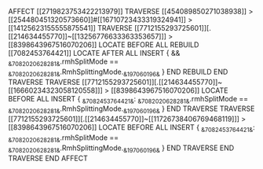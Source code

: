 AFFECT [[2719823753422213979]]
    TRAVERSE [[454089850271038938]] > [[254480451320573660]]#[[16710723433319324941]] > [[14125623155555875541]]
        TRAVERSE [[7712155293725601]][.[[214634455770]]~[[13256776633363353657]]] > [[8398643967516070206]]
            LOCATE BEFORE ALL
            REBUILD [[7082453764421]]
                LOCATE AFTER ALL INSERT { && ~&7082020628281&~.rmhSplitMode == ~&7082020628281&~.RmhSplittingMode.~&197060196&~ }
            END REBUILD
        END TRAVERSE
        TRAVERSE [[7712155293725601]][.[[214634455770]]~[[16660234323058120558]]] > [[8398643967516070206]]
            LOCATE BEFORE ALL
            INSERT {
                ~&7082453764421&~: ~&7082020628281&~.rmhSplitMode == ~&7082020628281&~.RmhSplittingMode.~&197060196&~
            }
        END TRAVERSE
        TRAVERSE [[7712155293725601]][.[[214634455770]]~[[11726738406769468119]]] > [[8398643967516070206]]
            LOCATE BEFORE ALL
            INSERT {
                ~&7082453764421&~: ~&7082020628281&~.rmhSplitMode == ~&7082020628281&~.RmhSplittingMode.~&197060196&~
            }
        END TRAVERSE
    END TRAVERSE
END AFFECT
